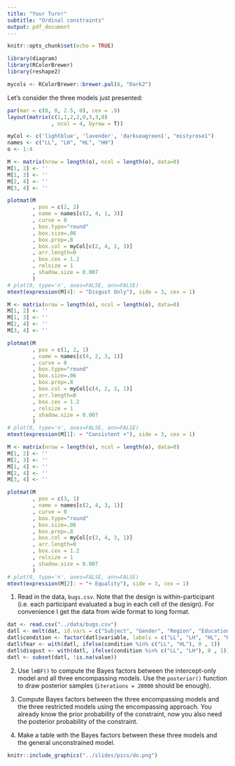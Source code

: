 ```yaml
---
title: "Your Turn!"
subtitle: "Ordinal constraints"
output: pdf_document
---
```


```r
knitr::opts_chunk$set(echo = TRUE)

library(diagram)
library(RColorBrewer)
library(reshape2)

mycols <- RColorBrewer::brewer.pal(8, "Dark2")
```

Let's consider the three models just presented:

```r
par(mar = c(0, 0, 2.5, 0), cex = .9)
layout(matrix(c(1,1,2,2,0,3,3,0)
              , ncol = 4, byrow = T))

myCol <- c('lightblue', 'lavender', 'darkseagreen1', "mistyrose1")
names <- c("LL", "LH", "HL", "HH")
o <- 1:4

M <- matrix(nrow = length(o), ncol = length(o), data=0)
M[1, 2] <- ''
M[1, 3] <- ''
M[2, 4] <- ''
M[3, 4] <- ''

plotmat(M
        , pos = c(2, 2)
        , name = names[c(2, 4, 1, 3)]
        , curve = 0
        , box.type="round"
        , box.size=.06
        , box.prop=.8
        , box.col = myCol[c(2, 4, 1, 3)]
        , arr.length=0
        , box.cex = 1.2
        , relsize = 1
        , shadow.size = 0.007
        )
# plot(0, type='n', axes=FALSE, ann=FALSE)
mtext(expression(M[4]: ~ "Disgust Only"), side = 3, cex = 1)

M <- matrix(nrow = length(o), ncol = length(o), data=0)
M[1, 2] <- ''
M[1, 3] <- ''
M[2, 4] <- ''
M[3, 4] <- ''

plotmat(M
        , pos = c(1, 2, 1)
        , name = names[c(4, 2, 3, 1)]
        , curve = 0
        , box.type="round"
        , box.size=.06
        , box.prop=.8
        , box.col = myCol[c(4, 2, 3, 1)]
        , arr.length=0
        , box.cex = 1.2
        , relsize = 1
        , shadow.size = 0.007
        )
# plot(0, type='n', axes=FALSE, ann=FALSE)
mtext(expression(M[1]: ~ "Consistent +"), side = 3, cex = 1)

M <- matrix(nrow = length(o), ncol = length(o), data=0)
M[1, 2] <- ''
M[2, 3] <- ''
M[1, 4] <- ''
M[2, 4] <- ''
M[3, 4] <- ''

plotmat(M
        , pos = c(3, 1)
        , name = names[c(2, 4, 3, 1)]
        , curve = 0
        , box.type="round"
        , box.size=.06
        , box.prop=.8
        , box.col = myCol[c(2, 4, 3, 1)]
        , arr.length=0
        , box.cex = 1.2
        , relsize = 1
        , shadow.size = 0.007
        )
# plot(0, type='n', axes=FALSE, ann=FALSE)
mtext(expression(M[2]: ~ "+ Equality"), side = 3, cex = 1)
```

1. Read in the data, `bugs.csv`. Note that the design is within-participant (i.e. each participant evaluated a bug in each cell of the design). For convenience I get the data from wide format to long format.

```r
dat <- read.csv("../data/bugs.csv")
datl <- melt(dat, id.vars = c("Subject", "Gender", "Region", "Education"))
datl$condition <- factor(datl$variable, labels = c("LL", "LH", "HL", "HH"))
datl$fear <- with(datl, ifelse(condition %in% c("LL", "HL"), 0 , 1))
datl$disgust <- with(datl, ifelse(condition %in% c("LL", "LH"), 0 , 1))
datl <- subset(datl, !is.na(value))
```

2. Use `lmBF()` to compute the Bayes factors between the intercept-only model and all three encompassing models. Use the `posterior()` function to draw posterior samples (`iterations = 20000` should be enough).

3. Compute Bayes factors between the three encompassing models and the three restricted models using the encompassing approach. You already know the prior probability of the constraint, now you also need the posterior probability of the constraint.

4. Make a table with the Bayes factors between these three models and the general unconstrained model.


```r
knitr::include_graphics("../slides/pics/do.png")
```
